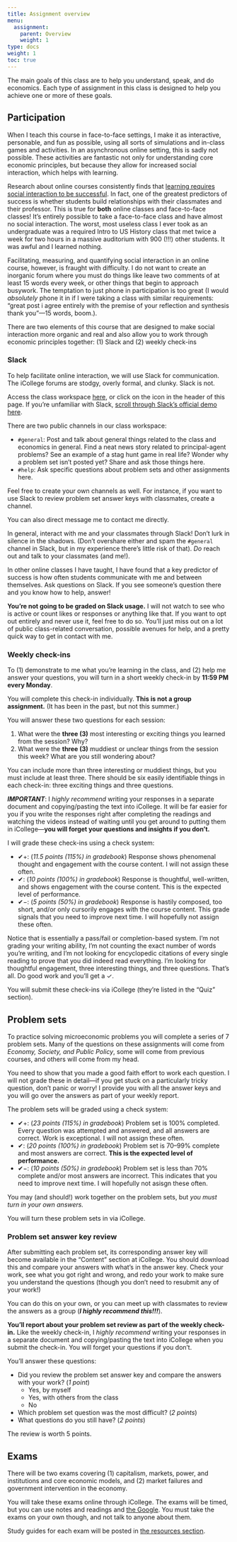 ```yaml
---
title: Assignment overview
menu:
  assignment:
    parent: Overview
    weight: 1
type: docs
weight: 1
toc: true
---
```



The main goals of this class are to help you understand, speak, and do economics. Each type of assignment in this class is designed to help you achieve one or more of these goals.


## Participation

When I teach this course in face-to-face settings, I make it as interactive, personable, and fun as possible, using all sorts of simulations and in-class games and activities. In an asynchronous online setting, this is sadly not possible. These activities are fantastic not only for understanding core economic principles, but because they allow for increased social interaction, which helps with learning.

Research about online courses consistently finds that [learning requires social interaction to be successful](https://www.tandfonline.com/doi/full/10.1080/15512169.2016.1155994). In fact, one of the greatest predictors of success is whether students build relationships with their classmates and their professor. This is true for **both** online classes and face-to-face classes! It's entirely possible to take a face-to-face class and have almost no social interaction. The worst, most useless class I ever took as an undergraduate was a required Intro to US History class that met twice a week for two hours in a massive auditorium with 900 (!!!) other students. It was awful and I learned nothing.

Facilitating, measuring, and quantifying social interaction in an online course, however, is fraught with difficulty. I do not want to create an inorganic forum where you must do things like leave two comments of at least 15 words every week, or other things that begin to approach busywork. The temptation to just phone in participation is too great (I would *absolutely* phone it in if I were taking a class with similar requirements: "great post i agree entirely with the premise of your reflection and synthesis thank you"—15 words, boom.).

There are two elements of this course that are designed to make social interaction more organic and real and also allow you to work through economic principles together: (1) Slack and (2) weekly check-ins

### Slack

To help facilitate online interaction, we will use Slack for communication. The iCollege forums are stodgy, overly formal, and clunky. Slack is not. 

Access the class workspace [here](https://gsuecons23.slack.com), or click on the [<i class="fab fa-slack"></i>](https://gsuecons23.slack.com) icon in the header of this page. If you're unfamiliar with Slack, [scroll through Slack's official demo here](https://slackdemo.com/).

There are two public channels in our class workspace:

- `#general`: Post and talk about general things related to the class and economics in general. Find a neat news story related to principal-agent problems? See an example of a stag hunt game in real life? Wonder why a problem set isn't posted yet? Share and ask those things here.
- `#help`: Ask specific questions about problem sets and other assignments here.

Feel free to create your own channels as well. For instance, if you want to use Slack to review problem set answer keys with classmates, create a channel. 

You can also direct message me to contact me directly.

In general, interact with me and your classmates through Slack! Don't lurk in silence in the shadows. (Don't overshare either and spam the `#general` channel in Slack, but in my experience there's little risk of that). *Do* reach out and talk to your classmates (and me!). 

In other online classes I have taught, I have found that a key predictor of success is how often students communicate with me and between themselves. Ask questions on Slack. If you see someone's question there and you know how to help, answer! 

**You're not going to be graded on Slack usage.** I will not watch to see who is active or count likes or responses or anything like that. If you want to opt out entirely and never use it, feel free to do so. You'll just miss out on a lot of public class-related conversation, possible avenues for help, and a pretty quick way to get in contact with me.


### Weekly check-ins

To (1) demonstrate to me what you're learning in the class, and (2) help me answer your questions, you will turn in a short weekly check-in by **11:59 PM every Monday**.

You will complete this check-in individually. **This is not a group assignment.** (It has been in the past, but not this summer.)

You will answer these two questions for each session:

1. What were the **three (3)** most interesting or exciting things you learned from the session? Why?
2. What were the **three (3)** muddiest or unclear things from the session this week? What are you still wondering about?    

You can include more than three interesting or muddiest things, but you must include at least three. There should be six easily identifiable things in each check-in: three exciting things and three questions.

***IMPORTANT***: I *highly recommend* writing your responses in a separate document and copying/pasting the text into iCollege. It will be far easier for you if you write the responses right after completing the readings and watching the videos instead of waiting until you get around to putting them in iCollege—**you will forget your questions and insights if you don't.**

I will grade these check-ins using a check system:

- ✔+: (*11.5 points (115%) in gradebook*) Response shows phenomenal thought and engagement with the course content. I will not assign these often.
- ✔: (*10 points (100%) in gradebook*) Response is thoughtful, well-written, and shows engagement with the course content. This is the expected level of performance.
- ✔−: (*5 points (50%) in gradebook*) Response is hastily composed, too short, and/or only cursorily engages with the course content. This grade signals that you need to improve next time. I will hopefully not assign these often.

Notice that is essentially a pass/fail or completion-based system. I'm not grading your writing ability, I'm not counting the exact number of words you're writing, and I'm not looking for encyclopedic citations of every single reading to prove that you did indeed read everything. I'm looking for thoughtful engagement, three interesting things, and three questions. That's all. Do good work and you'll get a ✓.

You will submit these check-ins via iCollege (they're listed in the "Quiz" section).


## Problem sets

To practice solving microeconomic problems you will complete a series of 7 problem sets. Many of the questions on these assignments will come from *Economy, Society, and Public Policy*, some will come from previous courses, and others will come from my head.

You need to show that you made a good faith effort to work each question. I will not grade these in detail—if you get stuck on a particularly tricky question, don't panic or worry! I provide you with all the answer keys and you will go over the answers as part of your weekly report.

The problem sets will be graded using a check system:

- ✔+: (*23 points (115%) in gradebook*)  Problem set is 100% completed. Every question was attempted and answered, and all answers are correct. Work is exceptional. I will not assign these often.
- ✔: (*20 points (100%) in gradebook*) Problem set is 70–99% complete and most answers are correct. **This is the expected level of performance.**
- ✔−: (*10 points (50%) in gradebook*) Problem set is less than 70% complete and/or most answers are incorrect. This indicates that you need to improve next time. I will hopefully not asisgn these often.

You may (and should!) work together on the problem sets, but *you must turn in your own answers.*

You will turn these problem sets in via iCollege. 

### Problem set answer key review

After submitting each problem set, its corresponding answer key will become available in the "Content" section at iCollege. You should download this and compare your answers with what's in the answer key. Check your work, see what you got right and wrong, and redo your work  to make sure you understand the questions (though you don't need to resubmit any of your work!)

You can do this on your own, or you can meet up with classmates to review the answers as a group (***I highly recommend this!!!***). 

**You'll report about your problem set review as part of the weekly check-in.** Like the weekly check-in, I *highly recommend* writing your responses in a separate document and copying/pasting the text into iCollege when you submit the check-in. You will forget your questions if you don't. 

You'll answer these questions:

- Did you review the problem set answer key and compare the answers with your work? (*1 point*)
    - Yes, by myself
    - Yes, with others from the class
    - No
- Which problem set question was the most difficult? (*2 points*)
- What questions do you still have? (*2 points*)

The review is worth 5 points.


## Exams

There will be two exams covering (1) capitalism, markets, power, and institutions and core economic models, and (2) market failures and government intervention in the economy.

You will take these exams online through iCollege. The exams will be timed, but you can use notes and readings and [the Google](https://www.youtube.com/watch?v=AQ45fO1uiOQ). You must take the exams on your own though, and not talk to anyone about them.

Study guides for each exam will be posted in [the resources section](/resource/index.qmd).
